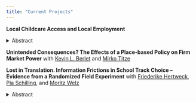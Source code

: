 ```yaml
---
title: "Current Projects"
---
```


**Local Childcare Access and Local Employment**

<details>
  <summary>Abstract</summary>
  <p>
    Access to childcare reduces time constraints and caregiving burdens, enabling a broader labor force participation. While the existing literature finds that increasing access to childcare services can increase employment, little is known about how the spatial distribution of childcare services within regions affects local employment. This paper studies a large-scale expansion of the early-childcare infrastructure in North Rhine-Westphalia, Germany, between 2012 and 2022, and examines how variation in geographical access to childcare services affects local labor markets. Using administrative data on all daycare centers in North Rhine-Westphalia, I construct a gravity-based measure of local childcare access at the square-kilometer level. Exploiting institutional planning rules that tie slot expansions to demographic needs, I use a shift-share instrument to identify supply-side variation in access, independent of demand-driven policy targeting or parental sorting. Preliminary results show that increases in childcare access significantly reduce local unemployment and raise per-household purchasing power. These findings imply that not only the magnitude but also the spatial allocation of childcare investments matters, highlighting the importance of spatial targeting in childcare policy.
  </p>
</details>

**Unintended Consequences? The Effects of a Place-based Policy on Firm Market Power** with [Kevin L. Berlet](https://www2.wiwi.rub.de/en/persons/kevin-berlet/){target="_blank"} and [Mirko Titze](https://www.iwh-halle.de/ueber-das-iwh/team/detail/mirko-titze){target="_blank"}

<!-- <details> -->
<!--   <summary>Abstract</summary> -->
<!--   <p> -->
<!--     WIP -->
<!--   </p> -->
<!-- </details> -->

**Lost in Translation. Information Frictions in School Track Choice -- Evidence from a Randomized Field Experiment** with [Friederike Hertweck](https://sites.google.com/view/friederikehertweck/){target="_blank"}, [Pia Schilling](https://www.piaschilling.com/home){target="_blank"}, and [Moritz Welz](https://www2.wiwi.rub.de/en/persons/moritz-welz-2/){target="_blank"}

<details>
  <summary>Abstract</summary>
  <p>
    In this study, we analyze whether linguistic barriers and a lack of knowledge about the German school system hinders immigrant parents from making an informed choice about their children’s school track. As part of a randomized control trial in a large German state in the school year 2024/25, parents of fourth-graders are provided a (multilingual) mobile application containing useful information on track choice. Different versions of the App will be randomly assigned to elementary schools. *AER Registration: AEARCTR-0011821.*
  </p>
</details>
